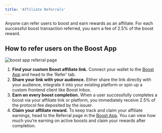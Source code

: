 ```yaml
---
title: 'Affiliate Referrals'
---
```


Anyone can refer users to boost and earn rewards as an affiliate. For each successful boost transaction referred, you earn a fee of 2.5% of the boost reward.

## How to refer users on the Boost App

[//]: # (TODO: update image so it's not "inbox")
<Frame caption="Boost App referral page">
    <img src="/assets/boost-inbox-referral-page.png" alt="boost app referral page" />
</Frame>

[//]: # (TODO: make sure these steps are correct)
1. **Find your custom Boost affiliate link.** Connect your wallet to the [Boost App](https://boost.xyz/) and head to the ‘Refer’ tab.
2. **Share your link with your audience.** Either share the link directly with your audience, integrate it into your existing platform or spin up a custom frontend client like Boost Inbox.
3. **Earn on every boost completion.** When a user successfully completes a boost via your affiliate link or platform, you immediately receive 2.5% of the protocol fee deposited by the issuer.
4. **Claim your affiliate reward.** To keep track and claim your affiliate earnings, head to the Referral page in the [Boost App](https://boost.xyz/). You can view how much you’re earning on active boosts and claim your rewards after completion.
